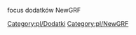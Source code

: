 
<!--[[Category:Addons]]-->[[Category:pl/Dodatki]]
focus dodatków NewGRF

<!--[[Category:NewGRF]]-->[[Category:pl/NewGRF]]